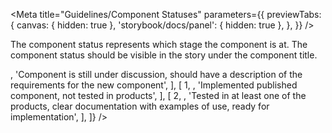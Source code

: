 


<Meta
  title="Guidelines/Component Statuses"
  parameters={{
    previewTabs: {
      canvas: { hidden: true },
      'storybook/docs/panel': { hidden: true },
    },
  }}
/>

<ComponentHeader name="Component Statuses" />

<p>
  The component status represents which stage the component is at. The component
  status should be visible in the story under the component title.
</p>

<Table
  header={['Stage', 'Status', 'Criteria']}
  rows={[
    [
      0,
      <Status stage={0} />,
      'Component is still under discussion, should have a description of the requirements for the new component',
    ],
    [
      1,
      <Status stage={1} />,
      'Implemented published component, not tested in products',
    ],
    [
      2,
      <Status stage={2} />,
      'Tested in at least one of the products, clear documentation with examples of use, ready for implementation',
    ],
  ]}
/>
